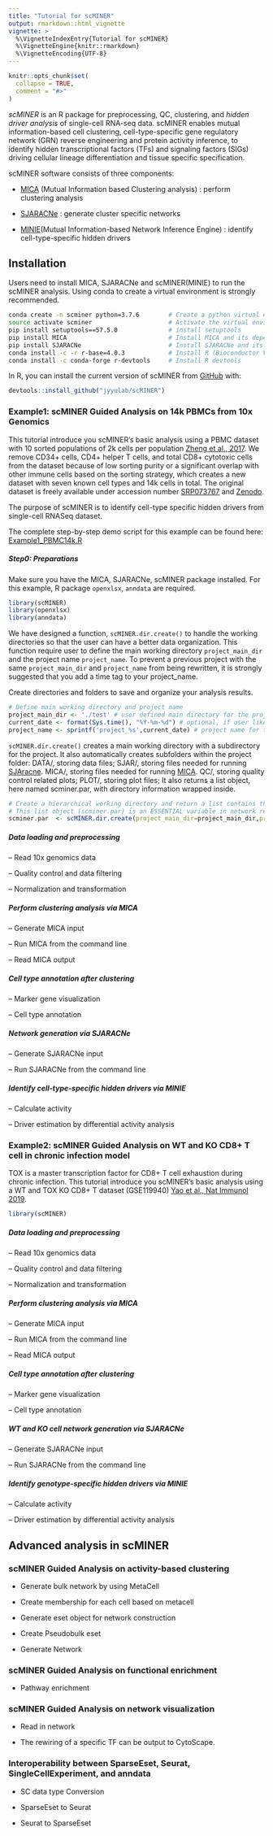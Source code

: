 ---
title: "Tutorial for scMINER"
output: rmarkdown::html_vignette
vignette: >
  %\VignetteIndexEntry{Tutorial for scMINER}
  %\VignetteEngine{knitr::rmarkdown}
  %\VignetteEncoding{UTF-8}
---

```{r, include = FALSE}
knitr::opts_chunk$set(
  collapse = TRUE,
  comment = "#>"
)
```

*scMINER* is an R package for preprocessing, QC, clustering, and *hidden driver analysis* of single-cell RNA-seq data. scMINER enables mutual information-based cell clustering, cell-type-specific gene regulatory network (GRN) reverse engineering and protein activity inference, to identify hidden transcriptional factors (TFs) and signaling factors (SIGs) driving cellular lineage differentiation and tissue specific specification. 

scMINER software consists of three components: 

- [MICA](https://github.com/jyyulab/MICA) (Mutual Information based Clustering analysis) : perform clustering analysis

- [SJARACNe](https://github.com/jyyulab/SJARACNe) : generate cluster specific networks 

- [MINIE](https://github.com/jyyulab/scMINER/)(Mutual Information-based Network Inference Engine) : identify cell-type-specific hidden drivers


## Installation

Users need to install MICA, SJARACNe and scMINER(MINIE) to run the scMINER analysis. 
Using conda to create a virtual environment is strongly recommended. 


```bash
conda create -n scminer python=3.7.6        # Create a python virtual environment
source activate scminer                     # Activate the virtual environment
pip install setuptools==57.5.0              # install setuptools
pip install MICA                            # Install MICA and its dependencies
pip install SJARACNe                        # Install SJARACNe and its dependencies
conda install -c -r r-base=4.0.3            # Install R (Bioconductor Version 3.12)
conda install -c conda-forge r-devtools     # Install R devtools 
```

In R, you can install the current version of scMINER from [GitHub](https://github.com/) with:

``` r
devtools::install_github("jyyulab/scMINER")
```

### Example1: scMINER Guided Analysis on 14k PBMCs from 10x Genomics

This tutorial introduce you scMINER's basic analysis using a PBMC dataset with 10 sorted populations of 2k cells per population [Zheng et al., 2017](https://www.nature.com/articles/ncomms14049). We remove CD34+ cells, CD4+ helper T cells, and total CD8+ cytotoxic cells from the dataset because of low sorting purity or a significant overlap with other immune cells based on the sorting strategy, which creates a new dataset with seven known cell types and 14k cells in total. The original dataset is freely available under accession number [SRP073767](https://www.ncbi.nlm.nih.gov/sra?term=SRP073767) and [Zenodo](https://zenodo.org/record/3357167#.ZCKhxHZBxaS).

The purpose of scMINER is to identify cell-type specific hidden drivers from single-cell RNASeq dataset. 

The complete step-by-step demo script for this example can be found here: [Example1_PBMC14k.R](https://github.com/jyyulab/scMINER/tree/dev-sherry/demo_scripts/Example1_PBMC14k.R)

##### Step0: Preparations

Make sure you have the MICA, SJARACNe, scMINER package installed. For this example, R package `openxlsx`, `anndata` are required. 

```{r setup}
library(scMINER)
library(openxlsx)
library(anndata)
```

We have designed a function, `scMINER.dir.create()` to handle the working directories so that the user can have a better data organization. This function require user to define the main working directory `project_main_dir` and the project name `project_name`. To prevent a previous project with the same `project_main_dir` and `project_name` from being rewritten, it is strongly suggested that you add a time tag to your project_name.

Create directories and folders to save and organize your analysis results.

```{r}
# Define main working directory and project name
project_main_dir <- './test' # user defined main directory for the project, one main directory could have multiple project folders, distinguished by project name.
current_date <- format(Sys.time(), "%Y-%m-%d") # optional, if user like to add current date to name the project folder
project_name <- sprintf('project_%s',current_date) # project name for the project folders under main directory.
```

`scMINER.dir.create()` creates a main working directory with a subdirectory for the project. 
It also automatically creates subfolders within the project folder: 
DATA/, storing data files; 
SJAR/, storing files needed for running [SJAracne](https://github.com/jyyulab/SJARACNe).
MICA/, storing files needed for running [MICA](https://github.com/jyyulab/MICA).
QC/, storing quality control related plots; 
PLOT/, storing plot files;
It also returns a list object, here named scminer.par, with directory information wrapped inside. 

```{r}
# Create a hierarchical working directory and return a list contains the hierarchical working directory information
# This list object (scminer.par) is an ESSENTIAL variable in network reconstruction pipeline
scminer.par  <- scMINER.dir.create(project_main_dir=project_main_dir,project_name=project_name)
```

##### Data loading and preprocessing

-- Read 10x genomics data

-- Quality control and data filtering

-- Normalization and transformation

##### Perform clustering analysis via MICA

-- Generate MICA input

-- Run MICA from the command line

-- Read MICA output

##### Cell type annotation after clustering

-- Marker gene visualization
  
-- Cell type annotation

##### Network generation via SJARACNe

-- Generate SJARACNe input

-- Run SJARACNe from the command line

##### Identify cell-type-specific hidden drivers via MINIE

-- Calculate activity

-- Driver estimation by differential activity analysis
 





### Example2: scMINER Guided Analysis on WT and KO CD8+ T cell in chronic infection model

TOX is a master transcription factor for CD8+ T cell exhaustion during chronic infection. This tutorial introduce you scMINER's basic analysis using a WT and TOX KO CD8+ T dataset (GSE119940) [Yao et al., Nat Immunol 2019](https://www.nature.com/articles/s41590-019-0403-4).

```{r}
library(scMINER)
```

##### Data loading and preprocessing

-- Read 10x genomics data

-- Quality control and data filtering

-- Normalization and transformation

##### Perform clustering analysis via MICA

-- Generate MICA input

-- Run MICA from the command line

-- Read MICA output

##### Cell type annotation after clustering

-- Marker gene visualization
  
-- Cell type annotation

##### WT and KO cell network generation via SJARACNe

-- Generate SJARACNe input

-- Run SJARACNe from the command line

##### Identify genotype-specific hidden drivers via MINIE

-- Calculate activity

-- Driver estimation by differential activity analysis



## Advanced analysis in scMINER

### scMINER Guided Analysis on activity-based clustering

- Generate bulk network by using MetaCell

- Create membership for each cell based on metacell

- Generate eset object for network construction

- Create Pseudobulk eset

- Generate Network


### scMINER Guided Analysis on functional enrichment

- Pathway enrichment

### scMINER Guided Analysis on network visualization

- Read in network

- The rewiring of a specific TF can be output to CytoScape.

### Interoperability between SparseEset, Seurat, SingleCellExperiment, and anndata

- SC data type Conversion

- SparseEset to Seurat

- Seurat to SparseEset




